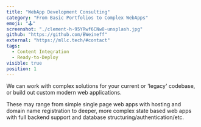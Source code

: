 ```yaml
---
title: "WebApp Development Consulting"
category: "From Basic Portfolios to Complex WebApps"
emoji: "🕹️"
screenshot: "./clement-h-95YRwf6CNw8-unsplash.jpg"
github: "https://github.com/BWeineff"
external: "https://mllc.tech/#contact"
tags:
  - Content Integration
  - Ready-to-Deploy
visible: true
position: 1
---
```


We can work with complex solutions for your current or 'legacy' codebase, or build out custom modern web applications.

These may range from simple single page web apps with hosting and domain name registration to deeper, more complex state based web apps with full backend support and database structuring/authentication/etc.
